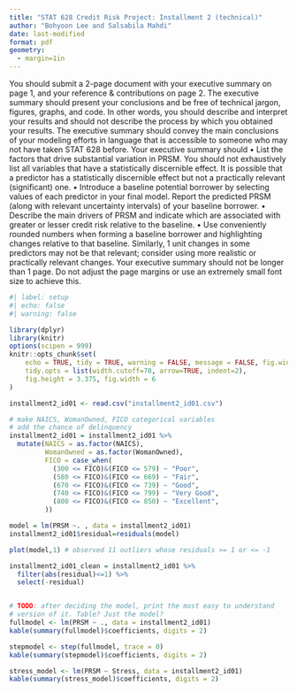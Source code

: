 ```yaml
---
title: "STAT 628 Credit Risk Project: Installment 2 (technical)"
author: "Bohyoon Lee and Salsabila Mahdi"
date: last-modified
format: pdf
geometry:
  - margin=1in
---
```



You should submit a 2-page document with your executive summary on page 1, and your
reference & contributions on page 2.
The executive summary should present your conclusions and be free of technical jargon, figures,
graphs, and code. In other words, you should describe and interpret your results and should not
describe the process by which you obtained your results. The executive summary should convey the
main conclusions of your modeling efforts in language that is accessible to someone who may not
have taken STAT 628 before. Your executive summary should
• List the factors that drive substantial variation in PRSM. You should not exhaustively list
all variables that have a statistically discernible effect. It is possible that a predictor has a
statistically discernible effect but not a practically relevant (significant) one.
• Introduce a baseline potential borrower by selecting values of each predictor in your final
model. Report the predicted PRSM (along with relevant uncertainty intervals) of your baseline
borrower.
• Describe the main drivers of PRSM and indicate which are associated with greater or lesser
credit risk relative to the baseline.
• Use conveniently rounded numbers when forming a baseline borrower and highlighting changes
relative to that baseline. Similarly, 1 unit changes in some predictors may not be that relevant;
consider using more realistic or practically relevant changes.
Your executive summary should not be longer than 1 page. Do not adjust the page margins or use
an extremely small font size to achieve this. 

```r
#| label: setup
#| echo: false
#| warning: false

library(dplyr)
library(knitr)
options(scipen = 999)
knitr::opts_chunk$set(
    echo = TRUE, tidy = TRUE, warning = FALSE, message = FALSE, fig.width=10,
    tidy.opts = list(width.cutoff=70, arrow=TRUE, indent=2),
    fig.height = 3.375, fig.width = 6
)
```

```r
installment2_id01 <- read.csv("installment2_id01.csv")

# make NAICS, WomanOwned, FICO categorical variables
# add the chance of delinquency
installment2_id01 = installment2_id01 %>%
  mutate(NAICS = as.factor(NAICS),
         WomanOwned = as.factor(WomanOwned),
         FICO = case_when(
           (300 <= FICO)&(FICO <= 579) ~ "Poor",
           (580 <= FICO)&(FICO <= 669) ~ "Fair",
           (670 <= FICO)&(FICO <= 739) ~ "Good",
           (740 <= FICO)&(FICO <= 799) ~ "Very Good",
           (800 <= FICO)&(FICO <= 850) ~ "Excellent",
         ))

model = lm(PRSM ~. , data = installment2_id01)
installment2_id01$residual=residuals(model)

plot(model,1) # observed 11 outliers whose residuals >= 1 or <= -1

installment2_id01_clean = installment2_id01 %>% 
  filter(abs(residual)<=1) %>% 
  select(-residual)
```

```r
```

```r
# TODO: after deciding the model, print the most easy to understand
# version of it. Table? Just the model?
fullmodel <- lm(PRSM ~ ., data = installment2_id01)
kable(summary(fullmodel)$coefficients, digits = 2)

stepmodel <- step(fullmodel, trace = 0)
kable(summary(stepmodel)$coefficients, digits = 2)

stress_model <- lm(PRSM ~ Stress, data = installment2_id01)
kable(summary(stress_model)$coefficients, digits = 2)
```


